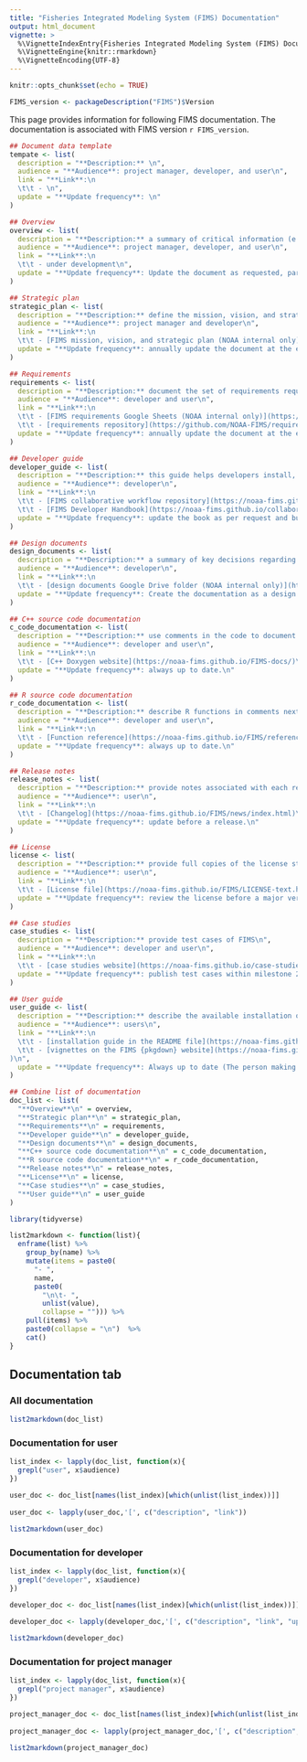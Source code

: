 ```yaml
---
title: "Fisheries Integrated Modeling System (FIMS) Documentation"
output: html_document
vignette: >
  %\VignetteIndexEntry{Fisheries Integrated Modeling System (FIMS) Documentation}
  %\VignetteEngine{knitr::rmarkdown}
  %\VignetteEncoding{UTF-8}
---
```



```r
knitr::opts_chunk$set(echo = TRUE)
```

```r
FIMS_version <- packageDescription("FIMS")$Version
```

This page provides information for following FIMS documentation. The documentation is associated with FIMS version `r FIMS_version`.

```r
## Document data template
tempate <- list(
  description = "**Description:** \n",
  audience = "**Audience**: project manager, developer, and user\n", 
  link = "**Link**:\n
  \t\t - \n",
  update = "**Update frequency**: \n"
)

## Overview 
overview <- list(
  description = "**Description:** a summary of critical information (e.g., history of FIMS, organization overview, and technologies and tools used to build FIMS) and operating processes (< 2 pages). Links to additional resources (e.g., Term of reference, technical memos, and manuscripts) can be included in this summary. This document can serve as an initial resource for new team members, addressing fundamental questions they are likely to have.\n",
  audience = "**Audience**: project manager, developer, and user\n", 
  link = "**Link**:\n
  \t\t - under development\n",
  update = "**Update frequency**: Update the document as requested, particularly if new members encounter difficulties resolving major issues or uncover misinformation while using this document.\n"
)

## Strategic plan
strategic_plan <- list(
  description = "**Description:** define the mission, vision, and strategic plan for FIMS.\n",
  audience = "**Audience**: project manager and developer\n",
  link = "**Link**:\n
  \t\t - [FIMS mission, vision, and strategic plan (NOAA internal only)](https://docs.google.com/document/d/1x-dfG9eu9pEBk2KFUQAO7OdE9XkfZ8wkDNdnOwYGtcY/edit?usp=sharing)\n",
  update = "**Update frequency**: annually update the document at the end of NOAA's fiscal year.\n"
)

## Requirements
requirements <- list(
  description = "**Description:** document the set of requirements requested by regional teams for inclusion in FIMS.\n",
  audience = "**Audience**: developer and user\n",
  link = "**Link**:\n
  \t\t - [FIMS requirements Google Sheets (NOAA internal only)](https://docs.google.com/spreadsheets/d/1impCdPPob8IPdoiFDpJpe7-Nbdjbz_Uq05_4BWooY4g/edit?usp=sharing)\n
  \t\t - [requirements repository](https://github.com/NOAA-FIMS/requirements)\n",
  update = "**Update frequency**: annually update the document at the end of NOAA's fiscal year.\n"
)

## Developer guide
developer_guide <- list(
  description = "**Description:** this guide helps developers install, configure, and manage FIMS.\n",
  audience = "**Audience**: developer\n", 
  link = "**Link**:\n
  \t\t - [FIMS collaborative workflow repository](https://noaa-fims.github.io/collaborative_workflow/)\n
  \t\t - [FIMS Developer Handbook](https://noaa-fims.github.io/collaborative_workflow/)\n",
  update = "**Update frequency**: update the book as per request and bug report.\n"
)

## Design documents
design_documents <- list(
  description = "**Description:** a summary of key decisions regarding the design and architecture of FIMS.\n",
  audience = "**Audience**: developer\n", 
  link = "**Link**:\n
  \t\t - [design documents Google Drive folder (NOAA internal only)](https://drive.google.com/drive/folders/1e-7MNRa61uGQaWsixKsyw5rGnRlcrYFf?usp=drive_link)\n",
  update = "**Update frequency**: Create the documentation as a design document at the beginning of a milestone, update design decisions throughout development within the milestone, archive it at the end of the milestone. Document design decisions that are not obvious, thereby avoiding needless refactoring in the future or rehashing previously made decisions. At the end of the milestone, we can summarize key pieces of the document and put them into the overview document.\n"
)

## C++ source code documentation
c_code_documentation <- list(
  description = "**Description:** use comments in the code to document C++ files, namespaces, classes, structs, templates, variables, functions, and typedefs.\n",
  audience = "**Audience**: developer and user\n", 
  link = "**Link**:\n
  \t\t - [C++ Doxygen website](https://noaa-fims.github.io/FIMS-docs/)\n",
  update = "**Update frequency**: always up to date.\n"
)

## R source code documentation
r_code_documentation <- list(
  description = "**Description:** describe R functions in comments next to their definitions.\n",
  audience = "**Audience**: developer and user\n", 
  link = "**Link**:\n
  \t\t - [Function reference](https://noaa-fims.github.io/FIMS/reference/index.html)\n",
  update = "**Update frequency**: always up to date.\n"
)

## Release notes
release_notes <- list(
  description = "**Description:** provide notes associated with each release of FIMS.\n",
  audience = "**Audience**: user\n", 
  link = "**Link**:\n
  \t\t - [Changelog](https://noaa-fims.github.io/FIMS/news/index.html)\n",
  update = "**Update frequency**: update before a release.\n"
)

## License
license <- list(
  description = "**Description:** provide full copies of the license statements\n",
  audience = "**Audience**: user\n", 
  link = "**Link**:\n
  \t\t - [License file](https://noaa-fims.github.io/FIMS/LICENSE-text.html)\n",
  update = "**Update frequency**: review the license before a major version release and determine if any updates are necessary.\n"
)

## Case studies
case_studies <- list(
  description = "**Description:** provide test cases of FIMS\n",
  audience = "**Audience**: developer and user\n", 
  link = "**Link**:\n
  \t\t - [case studies website](https://noaa-fims.github.io/case-studies/)\n",
  update = "**Update frequency**: publish test cases within milestone 2 and then update the website as requested\n"
)

## User guide
user_guide <- list(
  description = "**Description:** describe the available installation options for FIMS. Provide step-by-step procedures for common beginner and advanced FIMS workflows.\n",
  audience = "**Audience**: users\n", 
  link = "**Link**:\n 
  \t\t - [installation guide in the README file](https://noaa-fims.github.io/FIMS/)\n 
  \t\t - [vignettes on the FIMS {pkgdown} website](https://noaa-fims.github.io/FIMS/articles/index.html
)\n",
  update = "**Update frequency**: Always up to date (The person making the change is responsible for the update and a dedicated user guide maintainer should check in on it at the end of each milestone).\n"
)

## Combine list of documentation
doc_list <- list(
  "**Overview**\n" = overview,
  "**Strategic plan**\n" = strategic_plan,
  "**Requirements**\n" = requirements,
  "**Developer guide**\n" = developer_guide,
  "**Design documents**\n" = design_documents,
  "**C++ source code documentation**\n" = c_code_documentation,
  "**R source code documentation**\n" = r_code_documentation,
  "**Release notes**\n" = release_notes,
  "**License**\n" = license,
  "**Case studies**\n" = case_studies,
  "**User guide**\n" = user_guide
)
```

```r
library(tidyverse)

list2markdown <- function(list){
  enframe(list) %>% 
    group_by(name) %>% 
    mutate(items = paste0(
      "- ", 
      name, 
      paste0(
        "\n\t- ", 
        unlist(value), 
        collapse = ""))) %>% 
    pull(items) %>% 
    paste0(collapse = "\n")  %>%
    cat()
}

```
## Documentation tab {.tabset}

### All documentation
```r
list2markdown(doc_list)
```

### Documentation for user 
```r
list_index <- lapply(doc_list, function(x){
  grepl("user", x$audience)
})

user_doc <- doc_list[names(list_index)[which(unlist(list_index))]]
  
user_doc <- lapply(user_doc,'[', c("description", "link"))

list2markdown(user_doc)
```

### Documentation for developer
```r
list_index <- lapply(doc_list, function(x){
  grepl("developer", x$audience)
})

developer_doc <- doc_list[names(list_index)[which(unlist(list_index))]]
  
developer_doc <- lapply(developer_doc,'[', c("description", "link", "update"))

list2markdown(developer_doc)
```

### Documentation for project manager
```r
list_index <- lapply(doc_list, function(x){
  grepl("project manager", x$audience)
})

project_manager_doc <- doc_list[names(list_index)[which(unlist(list_index))]]
  
project_manager_doc <- lapply(project_manager_doc,'[', c("description", "link", "update"))

list2markdown(project_manager_doc)
```
